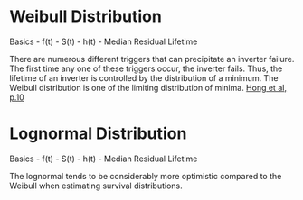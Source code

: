 # Weibull Distribution

Basics
- f(t)
- S(t)
- h(t)
- Median Residual Lifetime

There are numerous different triggers that can precipitate an inverter failure. The first time any one of these triggers occur, the inverter fails. Thus, the lifetime of an inverter is controlled by the distribution of a minimum. The Weibull distribution is one of the limiting distribution of minima. [Hong et al, p.10](http://arxiv.org/pdf/0908.2901.pdf)

# Lognormal Distribution

Basics
- f(t)
- S(t)
- h(t)
- Median Residual Lifetime

The lognormal tends to be considerably more optimistic compared to the Weibull when estimating survival distributions.
